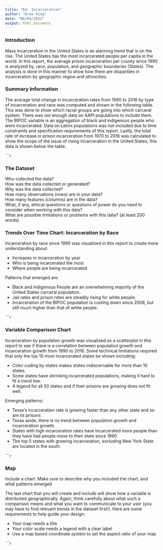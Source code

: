 ```yaml
---
title: "A4: Incarceration"
author: "Drew King"
date: "08/04/2023"
output: html_document
---
```


### Introduction

Mass incarceration in the United States is an alarming trend that is on the rise. The United States has the most incarcerated people per capita in the world. In this report, the average prison incarceration per county since 1990 is analyzed by, race, population, and geographic boundaries (States). The analysis is done in this manner to show how there are disparities in incarceration by geographic region and ethnicities.

### Summary Information

The average total change in Incarceration rates from 1990 to 2016 by type of incarceration and race was computed and shown in the following table. This was done to show which racial groups are going into which carceral system. There was not enough data on AAPI populations to include them. The BIPOC variable is an aggregation of black and indigenous people who were incarcerated. Data on Latinx populations was not included due to time constraints and specification requirements of this report. Lastly, the total rate of increase in prison incarceration from 1970 to 2016 was calculated to show the scope of the issue of rising incarceration in the United States, this data is shown below the table.

``````r
```

### The Dataset

Who collected the data?  
How was the data collected or generated?  
Why was the data collected?  
How many observations (rows) are in your data?  
How many features (columns) are in the data?  
What, if any, ethical questions or questions of power do you need to consider when working with this data?  
What are possible limitations or problems with this data?   (at least 200 words)


### Trends Over Time Chart: Incarceration by Race

Incarceration by race since 1990 was visualized in this report to create more understanding about:

* Increases in incarceration by year
* Who is being incarcerated the most
* Where people are being incarcerated

Patterns that emerged are:

* Black and Indigenous People are an overwhelming majority of the United States carceral population.
* Jail rates and prison rates are steadily rising for white people.
* Incarceration of the BIPOC population is cooling down since 2008, but still much higher than that of white people.

``````r
```

### Variable Comparison Chart

Incarceration by population growth was visualized as a scatterplot in this report to see if there is a correlation between population growth and incarceration growth from 1990 to 2016. Some technical limitations required that only the top 10 most incarcerated states be shown including:

* Color coding by states makes states indiscernable for more than 10 states.
* Some states have shrinking incarcerated populations, making it hard to fit a trend line.
* A legend for all 50 states and if their prisons are growing does not fit well.

Emerging patterns:

* Texas's incarceration rate is growing faster than any other state and so are its prisons
* Texas aside, there is no trend between population growth and incarceration growth.
* States with high incarceration rates have incarcerated more people than they have had people move to their state since 1990
* The top 5 states with growing incarceration, excluding New York State are located in the south.

``````r
```

### Map

Include a chart. Make sure to describe why you included the chart, and what patterns emerged

The last chart that you will create and include will show how a variable is distributed geographically. Again, think carefully about what such a comparison means and what you want to communicate to your user (you may have to find relevant trends in the dataset first!). Here are some requirements to help guide your design:

- Your map needs a title
- Your color scale needs a legend with a clear label
- Use a map based coordinate system to set the aspect ratio of your map

``````r
```

